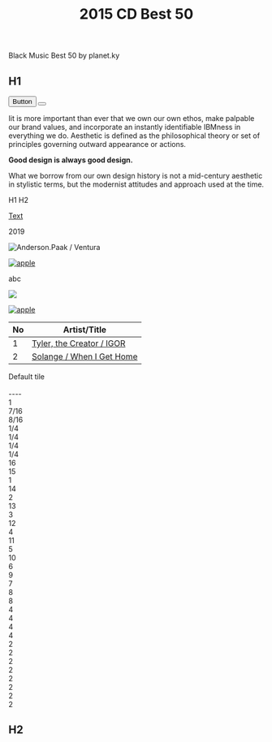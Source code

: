 ﻿---
title: 2015 CD Best 50
tabs: ['2019', '2018', '2017', '2016']
description: 2018 Black Music Best 50 by planet.ky
---





<PageDescription> 

Black Music Best 50 by planet.ky

</PageDescription>

<h2>H1</h2>
<Button renderIcon={Add16}>Button</Button>
    <button>
      <Airplane aria-label="Add" />
    </button>

<SliderJS value="4" />

<Airplane />
<Add24 />

<Slider1 />

<Row>
<Column colMd={5} colLg={8}>

Iit is more important than ever that we own our own ethos, make palpable our brand values, and incorporate an instantly identifiable IBMness in everything we do.
Aesthetic is defined as the philosophical theory or set of principles governing outward appearance or actions.

</Column>
<Column colMd={2} colLg={3} offsetMd={1} offsetLg={1}>
<Aside aria-label="Example aside">

**Good design is always good design.**

What we borrow from our own design history is not a mid-century aesthetic in stylistic terms, but the modernist attitudes and approach used at the time.

</Aside>
<AnchorLinks small>
  <AnchorLink>H1</AnchorLink>
  <AnchorLink>H2</AnchorLink>
</AnchorLinks>
</Column>
</Row>

[Text](/2019)

<Link to="/best50/2019/">2019</Link>

![Anderson.Paak / Ventura](./planetkylogo.gif) 

<Row>
<Column>

[![apple](../../images/badge.jpg)](https://apple.co/3hIiFfz)

abc
</Column>
</Row>

<a href="https://apple.co/3hIiFfz"><img src="../../images/badge.jpg"/></a>

[![apple](../../images/badge.jpg)](https://apple.co/3hIiFfz)

<Title>2018 Black Music Best 50</Title>

| No | Artist/Title                                                                       | 
| -- | ---------------------------------------------------------------------------------- | 
| 1  | [Tyler, the Creator / IGOR](http://planetky.com/tyler4.htm)                        |  
| 2  | [Solange / When I Get Home](http://planetky.com/solange4.htm)                      | 

<Tile>
      Default tile
</Tile>

<Search
  id="search-1"
  placeHolderText="Search"
/>
  
<div className="some-container">
  <Slider hideTextInput
  ariaLabelInput="Label for slider value"
  id="slider"
  labelText="Soul  ---   hip-hop"
  max={metadata.maxValue}
  min={1}
  step={1}
  stepMuliplier={4}
  value={3}
  />
</div>
<br/>
<a>----</a>
<div className="bx--grid bx--grid--full-width ">
    <div className="bx--row ">
      <div className="bx--col-lg-16 bx--left--border">1</div>
    </div>
    <div className="bx--row ">
      <div className="bx--col-md-4 bx--col-lg-7">7/16</div>
      <div className="bx--col-md-4 bx--offset-lg-1 bx--col-lg-8">8/16</div>
    </div>
    <div className="bx--row ">
      <div className="bx--col-md-4 bx--col-lg-4">1/4</div>
      <div className="bx--col-md-4 bx--col-lg-4">1/4</div>
      <div className="bx--col-md-4 bx--col-lg-4">1/4</div>
      <div className="bx--col-md-4 bx--col-lg-4">1/4</div>
    </div>
</div>
<div className="bx--grid">
  <div className="bx--row">
    <div className="bx--col-lg-16">16</div>
  </div>
  <div className="bx--row">
    <div className="bx--col-lg-15 bx--col-md-7 bx--col-sm-3">15</div>
    <div className="bx--col-sm-1 bx--col-md-1 bx--col-lg-1">1</div>
  </div>
  <div className="bx--row">
    <div className="bx--col-lg-14 bx--col-md-6">14</div>
    <div className="bx--col-lg-2 bx--col-md-2">2</div>
  </div>
  <div className="bx--row">
    <div className="bx--col-lg-13 bx--col-md-5">13</div>
    <div className="bx--col-lg-3 bx--col-md-3">3</div>
  </div>
  <div className="bx--row">
    <div className="bx--col-lg-12">12</div>
    <div className="bx--col-lg-4">4</div>
  </div>
  <div className="bx--row">
    <div className="bx--col-lg-11">11</div>
    <div className="bx--col-lg-5">5</div>
  </div>
  <div className="bx--row">
    <div className="bx--col-lg-10">10</div>
    <div className="bx--col-lg-6">6</div>
  </div>
  <div className="bx--row">
    <div className="bx--col-lg-9">9</div>
    <div className="bx--col-lg-7">7</div>
  </div>
  <div className="bx--row">
    <div className="bx--col-lg-8 bx--col-md-4 bx--col-sm-2">8</div>
    <div className="bx--col-lg-8 bx--col-md-4 bx--col-sm-2">8</div>
  </div>
  <div className="bx--row">
    <div className="bx--col-lg-4 bx--col-md-2 bx--col-sm-1">4</div>
    <div className="bx--col-lg-4 bx--col-md-2 bx--col-sm-1">4</div>
    <div className="bx--col-lg-4 bx--col-md-2 bx--col-sm-1">4</div>
    <div className="bx--col-lg-4 bx--col-md-2 bx--col-sm-1">4</div>
  </div>
  <div className="bx--row">
    <div className="bx--col-lg-2 bx--col-md-1">2</div>
    <div className="bx--col-lg-2 bx--col-md-1">2</div>
    <div className="bx--col-lg-2 bx--col-md-1">2</div>
    <div className="bx--col-lg-2 bx--col-md-1">2</div>
    <div className="bx--col-lg-2 bx--col-md-1">2</div>
    <div className="bx--col-lg-2 bx--col-md-1">2</div>
    <div className="bx--col-lg-2 bx--col-md-1">2</div>
    <div className="bx--col-lg-2 bx--col-md-1">2</div>
  </div>
</div>

<h2>H2</h2>
